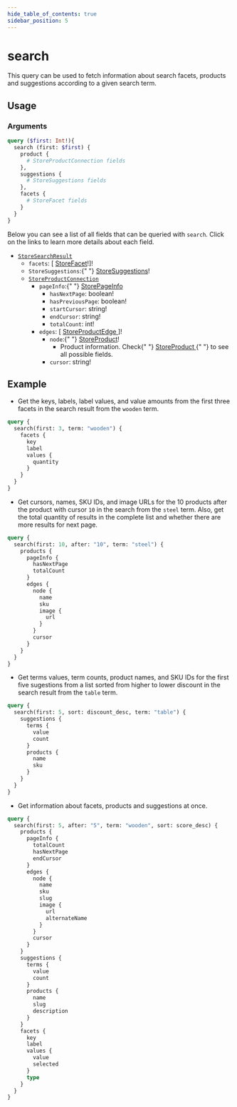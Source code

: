 ```yaml
---
hide_table_of_contents: true
sidebar_position: 5
---
```



# search

This query can be used to fetch information about search facets, products and suggestions according to a given search term.

## Usage

<div className="lg:grid grid-cols-2 gap-20 pt-5">

<div>

<h3 className="mb-4">Arguments</h3>

<PropsComponent
  name="first"
  type="Int"
  description="	Number of items that should return from the complete result list."
  required="true"
/>

<PropsComponent
  name="after"
  type="String"
  description="Pagination argument, indicating the cursor corresponding to the item after which the results should be fetched."
/>

<PropsComponent
  name="sort"
  type="StoreSort"
  description="Search result sorting mode, where <code>StoreSort</code> is an Enum with one of the possible values: <code>price_desc, price_asc, orders_desc, name_desc, name_asc, release_desc, discount_desc and score_desc<code/>."
/>

<PropsComponent name="term" type="String" description="Search term." />

<PropsComponent
  name="selectedFacets"
  type="IStoreSelectedFacet"
  description="Array of search facets (<code>IStoreSelectedFacet</code>), each with key and value."
/>

</div>
<div>

<Tabs>
  <TabItem value="query" label="Query" default>

```graphql
query ($first: Int!){
  search (first: $first) {
    product {
      # StoreProductConnection fields
    },
    suggestions {
      # StoreSuggestions fields
    },
    facets {
      # StoreFacet fields
    }
  }
}
```

</TabItem>

<TabItem value="response" label="Response">

Below you can see a list of all fields that can be queried with `search`. Click on the links to learn more details about each field.

<ul>
  <li>
    <a href="/reference/api/objects#storesearchresult">
      <code>StoreSearchResult</code>
    </a>
    <ul>
      <li>
        <code>facets</code>: [
        <a href="/reference/api/objects/#storefacet">StoreFacet</a>!]!
      </li>
      <li>
        <code>StoreSuggestions</code>:{" "}
        <a href="/reference/api/objects/#storesuggestions">StoreSuggestions</a>!
      </li>
      <li>
        <a href="/reference/api/objects#storeproductconnection">
          <code>StoreProductConnection</code>
        </a>
        <ul>
          <li>
            <code>pageInfo</code>:{" "}
            <a href="/reference/api/objects/#storepageinfo">StorePageInfo</a>
            <ul>
              <li>
                <code>hasNextPage</code>: boolean!
              </li>
              <li>
                <code>hasPreviousPage</code>: boolean!
              </li>
              <li>
                <code>startCursor</code>: string!
              </li>
              <li>
                <code>endCursor</code>: string!
              </li>
              <li>
                <code>totalCount</code>: int!
              </li>
            </ul>
          </li>
          <li>
            <code>edges</code>: [
            <a href="/reference/api/objects/#storeproductedge">
              StoreProductEdge
            </a>
            ]!
            <ul>
              <li>
                <code>node</code>:{" "}
                <a href="/reference/api/objects/#storeproduct">StoreProduct</a>!
                <ul>
                  <li>
                    Product information. Check{" "}
                    <a href="/reference/api/objects/#storeproduct">
                      StoreProduct
                    </a>{" "}
                    to see all possible fields.
                  </li>
                </ul>
              </li>
              <li>
                <code>cursor</code>: string!
              </li>
            </ul>
          </li>
        </ul>
      </li>
    </ul>
  </li>
</ul>

</TabItem>
</Tabs>

</div>
</div>

## Example

- Get the keys, labels, label values, and value amounts from the first three facets in the search result from the `wooden` term.

```graphql
query {
  search(first: 3, term: "wooden") {
    facets {
      key
      label
      values {
        quantity
      }
    }
  }
}
```

- Get cursors, names, SKU IDs, and image URLs for the 10 products after the product with cursor `10` in the search from the `steel` term. Also, get the total quantity of results in the complete list and whether there are more results for next page.

```graphql
query {
  search(first: 10, after: "10", term: "steel") {
    products {
      pageInfo {
        hasNextPage
        totalCount
      }
      edges {
        node {
          name
          sku
          image {
            url
          }
        }
        cursor
      }
    }
  }
}
```

- Get terms values, term counts, product names, and SKU IDs for the first five sugestions from a list sorted from higher to lower discount in the search result from the `table` term.

```graphql
query {
  search(first: 5, sort: discount_desc, term: "table") {
    suggestions {
      terms {
        value
        count
      }
      products {
        name
        sku
      }
    }
  }
}
```

- Get information about facets, products and suggestions at once.

```graphql
query {
  search(first: 5, after: "5", term: "wooden", sort: score_desc) {
    products {
      pageInfo {
        totalCount
        hasNextPage
        endCursor
      }
      edges {
        node {
          name
          sku
          slug
          image {
            url
            alternateName
          }
        }
        cursor
      }
    }
    suggestions {
      terms {
        value
        count
      }
      products {
        name
        slug
        description
      }
    }
    facets {
      key
      label
      values {
        value
        selected
      }
      type
    }
  }
}
```
